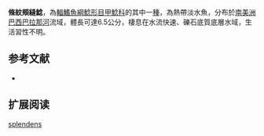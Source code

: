 {{Speciesbox
| name = 條紋頰縫鯰
| image = 
| image_width = 250px
| image_caption = 
| status = NE
| status_system = IUCN3.1
| genus = Pareiorhaphis
| species = splendens
| authority = [[Bizerril|Bizerril]], 1995
| synonyms = *''Hemipsilichthys splendens'',Bizerril, 1995
}}

'''條紋頰縫鯰'''，為[[輻鰭魚綱|輻鰭魚綱]][[鯰形目|鯰形目]][[甲鯰科|甲鯰科]]的其中一[[種|種]]，為熱帶淡水魚，分布於[[南美洲|南美洲]][[巴西|巴西]][[巴拉那河|巴拉那河]]流域，體長可達6.5公分，棲息在水流快速、礫石底質底層水域，生活習性不明。
==参考文献==
*{{FishBase_species|genus=Pareiorhaphis|species=splendens|year=2015|month=2}}

== 扩展阅读 ==
{{refbegin}}
{{wikispecies-inline|Pareiorhaphis splendens|條紋頰縫鯰}}
{{refend}}
{{Taxonbar|from=Q6404934}}

[[Category:頰縫鯰屬|splendens]]